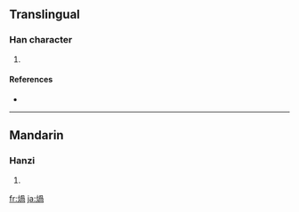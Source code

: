 ==Translingual==

===Han character===
{{Han char|rn=86|rad=火|as=09|sn=13|four=|canj=火月月口 (FBBR)}}

# {{defn|Han|sort=火09}}

====References====
* {{Han ref|kx=0678.161|dkj=19251|hdz=32218.020|uh=7171|ud=29041}}

----

==Mandarin==

===Hanzi===
{{cmn-hanzi|pin=[[guā]] ([[gua1]])|wg=kua<sup>1</sup>}}

# {{defn|Mandarin}}

[[fr:煱]]
[[ja:煱]]